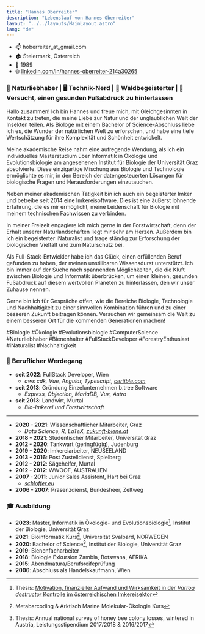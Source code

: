 ```yaml
---
title: "Hannes Oberreiter"
description: "Lebenslauf von Hannes Oberreiter"
layout: "../../layouts/MainLayout.astro"
lang: "de"
---
```



- :mailbox: hoberreiter_at_gmail.com
- :house: Steiermark, Österreich
- :birthday: 1989
- :globe_with_meridians: [linkedin.com/in/hannes-oberreiter-214a30265](https://www.linkedin.com/in/hannes-oberreiter-214a30265/)

### 🐝 Naturliebhaber | 🖥️ Technik-Nerd | 🌳 Waldbegeisterter | 🍃 Versucht, einen gesunden Fußabdruck zu hinterlassen

Hallo zusammen! Ich bin Hannes und freue mich, mit Gleichgesinnten in Kontakt zu treten, die meine Liebe zur Natur und der unglaublichen Welt der Insekten teilen. Als Biologe mit einem Bachelor of Science-Abschluss liebe ich es, die Wunder der natürlichen Welt zu erforschen, und habe eine tiefe Wertschätzung für ihre Komplexität und Schönheit entwickelt.

Meine akademische Reise nahm eine aufregende Wendung, als ich ein individuelles Masterstudium über Informatik in Ökologie und Evolutionsbiologie am angesehenen Institut für Biologie der Universität Graz absolvierte. Diese einzigartige Mischung aus Biologie und Technologie ermöglichte es mir, in den Bereich der datengesteuerten Lösungen für biologische Fragen und Herausforderungen einzutauchen.

Neben meiner akademischen Tätigkeit bin ich auch ein begeisterter Imker und betreibe seit 2014 eine Imkereisoftware. Dies ist eine äußerst lohnende Erfahrung, die es mir ermöglicht, meine Leidenschaft für Biologie mit meinem technischen Fachwissen zu verbinden.

In meiner Freizeit engagiere ich mich gerne in der Forstwirtschaft, denn der Erhalt unserer Naturlandschaften liegt mir sehr am Herzen. Außerdem bin ich ein begeisterter iNaturalist und trage ständig zur Erforschung der biologischen Vielfalt und zum Naturschutz bei.

Als Full-Stack-Entwickler habe ich das Glück, einen erfüllenden Beruf gefunden zu haben, der meinen
unstillbaren Wissensdurst unterstützt. Ich bin immer auf der Suche nach spannenden Möglichkeiten, die die Kluft zwischen Biologie und Informatik überbrücken, um einen kleinen, gesunden Fußabdruck auf diesem wertvollen Planeten zu hinterlassen, den wir unser Zuhause nennen.

Gerne bin ich für Gespräche offen, wie die Bereiche Biologie, Technologie und Nachhaltigkeit zu einer sinnvollen Kombination führen und zu einer besseren Zukunft beitragen können. Versuchen wir gemeinsam die Welt zu einem besseren Ort für die kommenden Generationen machen!

#Biologie #Ökologie #Evolutionsbiologie #ComputerScience #Naturliebhaber #Bienenhalter #FullStackDeveloper #ForestryEnthusiast #iNaturalist #Nachhaltigkeit

### :construction_worker: Beruflicher Werdegang

- **seit 2022**: FullStack Developer, Wien
  - _aws cdk, Vue, Angular, Typescript, [certible.com](https://www.certible.com/)_
- **seit 2013**: Gründung Einzelunternehmen b.tree Software
  - _Express, Objection, MariaDB, Vue, Astro_
- **seit 2013**: Landwirt, Murtal
  - _Bio-Imkerei und Forstwirtschaft_

<hr />

- **2020 - 2021**: Wissenschaftlicher Mitarbeiter, Graz
  - _Data Science, R, LaTeX, [zukunft-biene.at](http://www.zukunft-biene.at/)_
- **2018 - 2021**: Studentischer Mitarbeiter, Universität Graz
- **2012 - 2020**: Tankwart (geringfügig), Judenburg
- **2019 - 2020**: Imkereiarbeiter, NEUSEELAND
- **2013 - 2016**: Post Zustelldienst, Spielberg
- **2012 - 2012**: Sägehelfer, Murtal
- **2012 - 2012**: WWOOF, AUSTRALIEN
- **2007 - 2011**: Junior Sales Assistent, Hart bei Graz
  - _[schloffer.eu](https://www.schloffer.eu/)_
- **2006 - 2007**: Präsenzdienst, Bundesheer, Zeltweg

### :mortar_board: Ausbildung

- **2023**: Master, Informatik in Ökologie- und Evolutionsbiologie[^1], Institut der Biologie, Universität Graz
- **2021**: Bioinformatik Kurs[^3], Universität Svalbard, NORWEGEN
- **2020**: Bachelor of Science[^2], Institut der Biologie, Universität Graz
- **2019**: Bienenfacharbeiter
- **2018**: Biologie Exkursion Zambia, Botswana, AFRIKA
- **2015**: Abendmatura/Berufsreifeprüfung
- **2006**: Abschluss als Handelskaufmann, Wien

[^1]: Thesis: [Motivation, finanzieller Aufwand und Wirksamkeit in der _Varroa destructor_ Kontrolle im österreichischen Imkereisektor](https://resolver.obvsg.at/urn:nbn:at:at-ubg:1-186187)
[^2]: Thesis: Annual national survey of honey bee colony losses, wintered in Austria, Leistungsstipendium 2017/2018 & 2016/2017
[^3]: Metabarcoding & Arktisch Marine Molekular-Ökologie Kurs

<section class="hero container max-w-screen-lg mx-auto flex">
  <Picture
    src="/images/hannes.jpg"
    aspectRatio="1:1"
    class="mx-auto"
    widths={[200, 300, 400]}
    sizes="(max-width: 400px) 100vw, 400px"
    alt="Hannes Oberreiter"
  />
</section>
